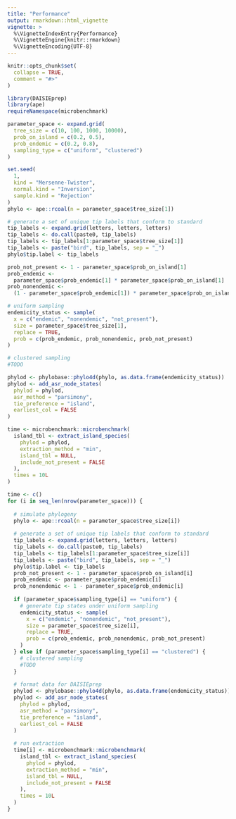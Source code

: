 ```yaml
---
title: "Performance"
output: rmarkdown::html_vignette
vignette: >
  %\VignetteIndexEntry{Performance}
  %\VignetteEngine{knitr::rmarkdown}
  %\VignetteEncoding{UTF-8}
---
```


```r
knitr::opts_chunk$set(
  collapse = TRUE,
  comment = "#>"
)
```

```r
library(DAISIEprep)
library(ape)
requireNamespace(microbenchmark)
```

```r
parameter_space <- expand.grid(
  tree_size = c(10, 100, 1000, 10000),
  prob_on_island = c(0.2, 0.5),
  prob_endemic = c(0.2, 0.8),
  sampling_type = c("uniform", "clustered")
)
```

```r
set.seed(
  1,
  kind = "Mersenne-Twister",
  normal.kind = "Inversion",
  sample.kind = "Rejection"
)
phylo <- ape::rcoal(n = parameter_space$tree_size[1])

# generate a set of unique tip labels that conform to standard
tip_labels <- expand.grid(letters, letters, letters)
tip_labels <- do.call(paste0, tip_labels)
tip_labels <- tip_labels[1:parameter_space$tree_size[1]]
tip_labels <- paste("bird", tip_labels, sep = "_")
phylo$tip.label <- tip_labels
```

```r
prob_not_present <- 1 - parameter_space$prob_on_island[1]
prob_endemic <- 
  parameter_space$prob_endemic[1] * parameter_space$prob_on_island[1]
prob_nonendemic <- 
  (1 - parameter_space$prob_endemic[1]) * parameter_space$prob_on_island[1]

# uniform sampling
endemicity_status <- sample(
  x = c("endemic", "nonendemic", "not_present"),
  size = parameter_space$tree_size[1],
  replace = TRUE,
  prob = c(prob_endemic, prob_nonendemic, prob_not_present)
)

# clustered sampling
#TODO
```

```r
phylod <- phylobase::phylo4d(phylo, as.data.frame(endemicity_status))
phylod <- add_asr_node_states(
  phylod = phylod,
  asr_method = "parsimony",
  tie_preference = "island",
  earliest_col = FALSE
)
```

```r
time <- microbenchmark::microbenchmark(
  island_tbl <- extract_island_species(
    phylod = phylod,
    extraction_method = "min",
    island_tbl = NULL,
    include_not_present = FALSE
  ),
  times = 10L
)
```

```r
time <- c()
for (i in seq_len(nrow(parameter_space))) {
  
  # simulate phylogeny
  phylo <- ape::rcoal(n = parameter_space$tree_size[i])
  
  # generate a set of unique tip labels that conform to standard
  tip_labels <- expand.grid(letters, letters, letters)
  tip_labels <- do.call(paste0, tip_labels)
  tip_labels <- tip_labels[1:parameter_space$tree_size[i]]
  tip_labels <- paste("bird", tip_labels, sep = "_")
  phylo$tip.label <- tip_labels
  prob_not_present <- 1 - parameter_space$prob_on_island[i]
  prob_endemic <- parameter_space$prob_endemic[i]
  prob_nonendemic <- 1 - parameter_space$prob_endemic[i]
  
  if (parameter_space$sampling_type[i] == "uniform") {
    # generate tip states under uniform sampling
    endemicity_status <- sample(
      x = c("endemic", "nonendemic", "not_present"),
      size = parameter_space$tree_size[i],
      replace = TRUE,
      prob = c(prob_endemic, prob_nonendemic, prob_not_present)
    )  
  } else if (parameter_space$sampling_type[i] == "clustered") {
    # clustered sampling
    #TODO
  }
  
  # format data for DAISIEprep
  phylod <- phylobase::phylo4d(phylo, as.data.frame(endemicity_status))
  phylod <- add_asr_node_states(
    phylod = phylod,
    asr_method = "parsimony",
    tie_preference = "island",
    earliest_col = FALSE
  )
  
  # run extraction
  time[i] <- microbenchmark::microbenchmark(
    island_tbl <- extract_island_species(
      phylod = phylod,
      extraction_method = "min",
      island_tbl = NULL,
      include_not_present = FALSE
    ),
    times = 10L
  )
}
```
